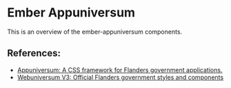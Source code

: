 
<Meta title="Introduction" />

<style>{`
  .sbdocs-p,
  .sbdocs-ul,
  .sbdocs-li,
  .sbdocs-p code {
    font-weight: 400;
    font-size: 1.6rem;
  }

  .sbdocs-a {
    display: inline-flex;
    align-items: center;
    font-family: var(--au-font);
    transition: color var(--au-transition), text-decoration var(--au-transition);
    font-weight: var(--au-regular);
    text-decoration: underline;
    text-decoration-color: var(--au-blue-300);
    color: var(--au-blue-700);
  }

  .sbdocs-a:visited {
    color: var(--au-blue-700);
  }

  .sbdocs-a:hover,
  .sbdocs-a:focus {
    color: var(--au-blue-800);
    text-decoration-color: var(--au-blue-200);
  }

  .sbdocs-a:focus {
    outline: var(--au-outline);
    outline-offset: var(--au-outline-offset);
  }

  code {
    font-family: courier, monospace;
  }

  .os-content {
    background-color: var(--au-gray-100);
  }
`}</style>

# Ember Appuniversum

<p>This is an overview of the ember-appuniversum components.</p>

<h2>References:</h2>
<ul>
  <li><a href="https://appuniversum.github.io/appuniversum/" target="_blank" rel="noopener noreferrer">Appuniversum: A CSS framework for Flanders government applications.</a></li>
  <li><a href="https://overheid.vlaanderen.be/webuniversum/v3/" target="_blank" rel="noopener noreferrer">Webuniversum V3: Official Flanders government styles and components</a></li>
</ul>

